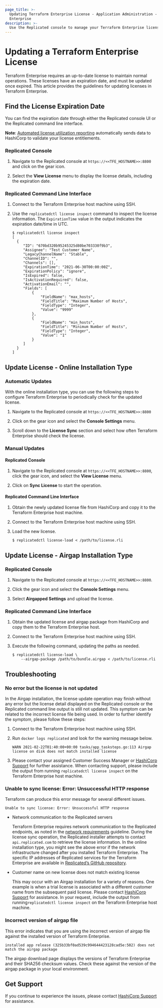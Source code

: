 ```yaml
---
page_title: >-
  Updating Terraform Enterprise License - Application Administration - Terraform
  Enterprise
description: >-
  Use the Replicated console to manage your Terraform Enterprise license. Learn how to find your license expiration date, update the license online or offline, and troubleshoot license issues.
---
```


# Updating a Terraform Enterprise License

Terraform Enterprise requires an up-to-date license to maintain normal operations. These licenses have an expiration date, and must be updated once expired. This article provides the guidelines for updating licenses in Terraform Enterprise.

## Find the License Expiration Date

You can find the expiration date through either the Replicated console UI or the Replicated command line interface.

**Note**: [Automated license utilization reporting](/terraform/enterprise/admin/application/automated-license-utilization-reporting) automatically sends data to HashiCorp to validate your license entitlements.

### Replicated Console

1. Navigate to the Replicated console at `https://<<TFE_HOSTNAME>>:8800` and click on the gear icon.

1. Select the **View License** menu to display the license details, including the expiration date.

### Replicated Command Line Interface

1. Connect to the Terraform Enterprise host machine using SSH.

1. Use the `replicatedctl license inspect` command to inspect the license information. The `ExpirationTime` value in the output indicates the expiration date/time in UTC.

   ```shell
   $ replicatedctl license inspect
   [
     {
        "ID": "670bd320b95245325d80be703330f9b3",
        "Assignee": "Test Customer Name",
        "LegacyChannelName": "Stable",
        "ChannelID": "",
        "Channels": [],
        "ExpirationTime": "2021-06-30T00:00:00Z",
        "ExpirationPolicy": "ignore",
        "IsExpired": false,
        "IsActivationRequired": false,
        "ActivationEmail": "",
        "Fields": [
            {
                "FieldName": "max_hosts",
                "FieldTitle": "Maximum Number of Hosts",
                "FieldType": "Integer",
                "Value": "9999"
            },
            {
                "FieldName": "min_hosts",
                "FieldTitle": "Minimum Number of Hosts",
                "FieldType": "Integer",
                "Value": "1"
            }
        ]
     }
   ]
   ```

## Update License - Online Installation Type

### Automatic Updates

With the online installation type, you can use the following steps to configure Terraform Enterprise to periodically check for the updated license.

1. Navigate to the Replicated console at `https://<<TFE_HOSTNAME>>:8800`

1. Click on the gear icon and select the **Console Settings** menu.

1. Scroll down to the **License Sync** section and select how often Terraform Enterprise should check the license.

### Manual Updates

#### Replicated Console

1. Navigate to the Replicated console at `https://<<TFE_HOSTNAME>>:8800`, click the gear icon, and select the **View License** menu.

1. Click on **Sync License** to start the operation.

#### Replicated Command Line Interface

1. Obtain the newly updated license file from HashiCorp and copy it to the Terraform Enterprise host machine.

1. Connect to the Terraform Enterprise host machine using SSH.

1. Load the new license.

   ```
   $ replicatedctl license-load < /path/to/license.rli
   ```

## Update License - Airgap Installation Type

### Replicated Console

1. Navigate to the Replicated console at `https://<<TFE_HOSTNAME>>:8800`.

1. Click the gear icon and select the **Console Settings** menu.

1. Select **Airgapped Settings** and upload the license.

### Replicated Command Line Interface

1. Obtain the updated license and airgap package from HashiCorp and copy them to the Terraform Enterprise host.

1. Connect to the Terraform Enterprise host machine using SSH.

1. Execute the following command, updating the paths as needed.

   ```shell
   $ replicatedctl license-load \
       --airgap-package /path/to/bundle.airgap < /path/to/license.rli
   ```

## Troubleshooting

### No error but the license is not updated

In the Airgap installation, the license update operation may finish without any error but the license detail displayed on the Replicated console or the Replicated command line output is still not updated. This symptom can be related to the incorrect license file being used. In order to further identify the symptom, please follow these steps:

1. Connect to the Terraform Enterprise host machine using SSH.

1. Run `docker logs replicated` and look for the warning message below.

   ```plaintext
   WARN 2021-02-22T01:40:00+00:00 tasks/app_tasksteps.go:113 Airgap license on disk does not match installed license
   ```

1. Please contact your assigned Customer Success Manager or [HashiCorp Support](https://www.hashicorp.com/technical-support-services-and-policies) for further assistance. When contacting support, please include the output from running `replicatedctl license inspect` on the Terraform Enterprise host machine.

### Unable to sync license: Error: Unsuccessful HTTP response

Terraform can produce this error message for several different issues.

```plaintext
Unable to sync license: Error: Unsuccessful HTTP response
```

- Network communication to the Replicated servers

  Terraform Enterprise requires network communication to the Replicated endpoints, as noted in the [network requirements](/terraform/enterprise/requirements/network) guideline. During the license sync operation, the Replicated installer attempts to contact `api.replicated.com` to retrieve the license information. In the online installation type, you might see the above error if the network infrastructure changed after you installed Terraform Enterprise. The specific IP addresses of Replicated services for the Terraform Enterprise are available in [Replicated’s GitHub repository](https://github.com/replicatedhq/ips/blob/master/ip_addresses.json).

- Customer name on new license does not match existing license

  This may occur with an Airgap installation for a variety of reasons. One example is when a trial license is associated with a different customer name from the subsequent paid license. Please contact [HashiCorp Support](https://www.hashicorp.com/technical-support-services-and-policies) for assistance. In your request, include the output from running`replicatedctl license inspect` on the Terraform Enterprise host machine.

### Incorrect version of airgap file

This error indicates that you are using the incorrect version of airgap file against the installed version of Terraform Enterprise.

```plaintext
installed app release (325b33bf0ad539c994644423128cad5e:502) does not match the airgap package
```

The airgap download page displays the versions of Terraform Enterprise and their SHA256 checksum values. Check these against the version of the airgap package in your local environment.

## Get Support

If you continue to experience the issues, please contact [HashiCorp Support](https://www.hashicorp.com/technical-support-services-and-policies) for assistance.
